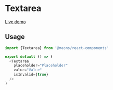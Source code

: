 # Textarea

[Live demo](https://main--63cea501d66c7f57c939718b.chromatic.com/?path=/story/forms-textarea--default)

## Usage

```js
import {Textarea} from '@maons/react-components'

export default () => (
  <Textarea
    placeholder="Placeholder"
    value="Value"
    isInvalid={true}
  />
)
```